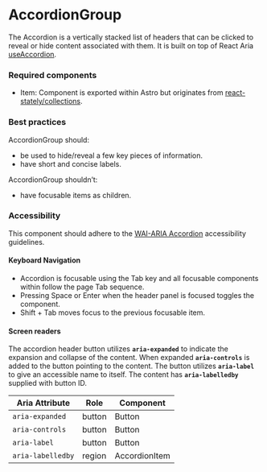 <Meta title="Components/AccordionGroup/AccordionGroup" />

# AccordionGroup

The Accordion is a vertically stacked list of headers that can be clicked to reveal or hide content associated with them. 
It is built on top of React Aria [useAccordion](https://reactspectrum.blob.core.windows.net/reactspectrum/d77b35e970e5549f66b47a83f07423f5c93b7297/docs/react-aria/useAccordion.html).

### Required components

- Item: Component is exported within Astro but originates from [react-stately/collections](https://react-spectrum.adobe.com/react-stately/collections.html).

### Best practices

AccordionGroup should:
- be used to hide/reveal a few key pieces of information.
- have short and concise labels.

AccordionGroup shouldn’t:
- have focusable items as children.

### Accessibility

This component should adhere to the [WAI-ARIA Accordion](https://www.w3.org/WAI/ARIA/apg/patterns/accordion/examples/accordion) accessibility guidelines. 

#### Keyboard Navigation

- Accordion is focusable using the Tab key and all focusable components within follow the page Tab sequence.
- Pressing Space or Enter when the header panel is focused toggles the component.
- Shift + Tab moves focus to the previous focusable item.

#### Screen readers

The accordion header button utilizes **`aria-expanded`** to indicate the expansion and collapse of the content. 
When expanded **`aria-controls`** is added to the button pointing to the content. 
The button utilizes **`aria-label`** to give an accessible name to itself. The content has **`aria-labelledby`** supplied with button ID.

| Aria Attribute | Role | Component |
| ---- | ---- | ----------- |
| `aria-expanded` | button | Button |
| `aria-controls` | button | Button |
| `aria-label` | button | Button |
| `aria-labelledby` | region | AccordionItem |